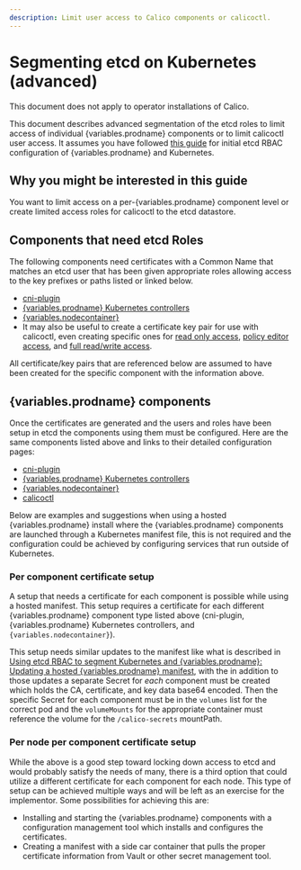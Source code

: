 ```yaml
---
description: Limit user access to Calico components or calicoctl.
---
```



# Segmenting etcd on Kubernetes (advanced)


<Tabs>
<TabItem label="Operator" value="Operator-0">

This document does not apply to operator installations of Calico.

</TabItem>
<TabItem label="Manifest" value="Manifest-1">

This document describes advanced segmentation of the etcd roles to limit
access of individual {variables.prodname} components or to limit calicoctl user access.
It assumes you have followed [this guide](kubernetes.mdx) for initial etcd
RBAC configuration of {variables.prodname} and Kubernetes.

## Why you might be interested in this guide

You want to limit access on a per-{variables.prodname} component level or create limited
access roles for calicoctl to the etcd datastore.

## Components that need etcd Roles

The following components need certificates with a Common Name that matches an
etcd user that has been given appropriate roles allowing access to the key
prefixes or paths listed or linked below.

- [cni-plugin](calico-etcdv3-paths.mdx#cni-plugin)
- [{variables.prodname} Kubernetes controllers](calico-etcdv3-paths.mdx#calicokube-controllers)
- [{variables.nodecontainer}](calico-etcdv3-paths.mdx#caliconode)
- It may also be useful to create a certificate key pair for use with
  calicoctl, even creating specific ones for
  [read only access](calico-etcdv3-paths.mdx#calicoctl-read-only-access),
  [policy editor access](calico-etcdv3-paths.mdx#calicoctl-policy-editor-access),
  and [full read/write access](calico-etcdv3-paths.mdx#calicoctl-full-readwrite-access).

All certificate/key pairs that are referenced below are assumed to have been
created for the specific component with the information above.

## {variables.prodname} components

Once the certificates are generated and the users and roles have been setup
in etcd the components using them must be configured. Here are the same
components listed above and links to their detailed configuration pages:

- [cni-plugin](../configure-cni-plugins.mdx)
- [{variables.prodname} Kubernetes controllers](../kube-controllers/configuration.mdx)
- [{variables.nodecontainer}](../configure-calico-node.mdx)
- [calicoctl](../../operations/calicoctl/install.mdx)

Below are examples and suggestions when using a hosted {variables.prodname} install where
the {variables.prodname} components are launched through a Kubernetes manifest file, this
is not required and the configuration could be achieved by configuring services
that run outside of Kubernetes.

### Per component certificate setup

A setup that needs a certificate for each component is possible while using a
hosted manifest. This setup requires a certificate for each different {variables.prodname}
component type listed above (cni-plugin, {variables.prodname} Kubernetes controllers, and
<code>{variables.nodecontainer}</code>).

This setup needs similar updates to the manifest like what is described in
[Using etcd RBAC to segment Kubernetes and {variables.prodname}: Updating a hosted {variables.prodname} manifest](kubernetes.mdx#updating-a-hosted-Calico-manifest),
with the in addition to those updates a separate Secret for _each_ component
must be created which holds the CA, certificate, and key data base64 encoded.
Then the specific Secret for each component must be in the `volumes` list
for the correct pod and the `volumeMounts` for the appropriate container must
reference the volume for the `/calico-secrets` mountPath.

### Per node per component certificate setup

While the above is a good step toward locking down access to etcd and would
probably satisfy the needs of many, there is a third option that could
utilize a different certificate for each component for each node. This type
of setup can be achieved multiple ways and will be left as an exercise for
the implementor. Some possibilities for achieving this are:

- Installing and starting the {variables.prodname} components with a configuration management
  tool which installs and configures the certificates.
- Creating a manifest with a side car container that pulls the proper
  certificate information from Vault or other secret management tool.

</TabItem>

</Tabs>
